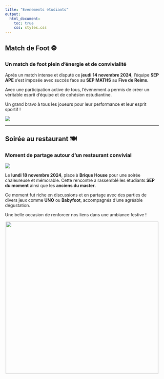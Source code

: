 ```yaml
---
title: "Evenements étudiants"
output:
  html_document:
    toc: true
    css: styles.css
---
```


## Match de Foot ⚽

### Un match de foot plein d'énergie et de convivialité

Après un match intense et disputé ce **jeudi 14 novembre 2024**, l'équipe **SEP APE** s'est imposée avec succès face au **SEP MATHS** au **Five de Reims**.

Avec une participation active de tous, l'événement a permis de créer un véritable esprit d'équipe et de cohésion estudiantine.

Un grand bravo à tous les joueurs pour leur performance et leur esprit sportif !  

![](Images/foot.jfif)

------------------------------------------------------------------------

## Soirée au restaurant 🍽️

### Moment de partage autour d'un restaurant convivial 
  
  


![](Images/restau.jfif)

Le **lundi 18 novembre 2024**, place à **Brique House** pour une soirée chaleureuse et mémorable. Cette rencontre a rassemblé les étudiants **SEP du moment** ainsi que les **anciens du master**.

Ce moment fut riche en discussions et en partage avec des parties de divers jeux comme **UNO** ou **Babyfoot**, accompagnés d'une agréable dégustation.

Une belle occasion de renforcer nos liens dans une ambiance festive !  

<div style="text-align: center;">
  ![](Images/uno.jfif){width="500"}
</div>

